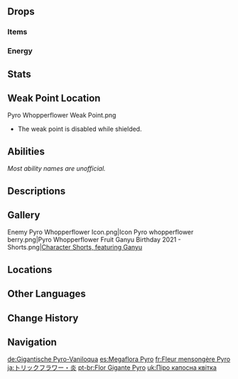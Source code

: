 {{Enemy Infobox
|image    = Enemy Pyro Whopperflower.png
|dmgtype  = Pyro
|weakpoint = yes
|family   = Mystical Beasts
|group    = Whopperflowers
|type     = Common Enemies
|location = Multiple
|ability1 = Shield
|ability2 = Invincibility Frames
}}
{{Enemy Intro}}

==Drops==
===Items===
{{Drops Table|type=Whopperflowers}}

===Energy===
{{Energy Drops
|type  = Pyro
|hp1   = 75
|p1    = 1
|hp2   = 50
|p2    = 1
|hp3   = 25
|p3    = 1
|hp4   = 0
|o4    = 1
}}

==Stats==
{{Enemy Stats
|resglobal    = 35%
|pyro_res     = 75%

|res2         = Stunned
|pyro_res2    = 50%
|atk_ratio    = 3
|hp_ratio     = 3
|hp_type      = 1
}}

==Weak Point Location==
<gallery>
Pyro Whopperflower Weak Point.png
</gallery>
* The weak point is disabled while shielded.

==Abilities==
''Most ability names are unofficial.''
{{Enemy Attacks
|name_1 = Burrow
|desc_1 = Sinks into the ground and emerges nearby.

|name_2 = Ambush
|desc_2 = If the player interacts with a disguised Pyro Whopperflower, bursts from the ground, dealing '''200% ATK''' as {{Color|Pyro DMG}}.

|name_3 = Scorching Leaves
|desc_3 = If the player is within melee range, flattens while spinning its petals to deal '''33.3% ATK * 3''' as {{Color|Pyro DMG}} around itself.
|file_3 = Pyro Whopperflower Spin

|name_4 = Normal Attack: Homing Orbs
|desc_4 = Shoots out orbs that home toward the player, each dealing '''22% ATK''' as {{Color|Pyro DMG}} on hit.
|file_4 = Pyro Whopperflower Normal Attack

|name_5 = Charged Attack: Roasted Nectar Burst
|desc_5 = Closes its petals, consuming one of the "fruits" orbiting around it and creating a {{Pyro}} [[Shields|shield]], giving it ~10 seconds to charge up its attack. If allowed to fully charge, it will launch a volley of about 15 fireballs in rapid succession at the player, each of which deals '''40% ATK''' as {{Color|Pyro DMG}}; However, the shield can be broken to prevent its attack and stun the Whopperflower for ~15 seconds.
{{Elemental Shield Data|Pyro|2}}
|file_5 = Pyro Whopperflower Charged Attack
|file_5_2 = Pyro Whopperflower Stunned
|caption_5_2 = Stunned

|name_6 = Recharge
|desc_6 = Once all three "fruits" are consumed, the Whopperflower will plunge into the ground and restore all three, creating a visual AoE but will not deal any DMG.
}}

==Descriptions==
{{Description|A mimetic plant monster that attacks without warning and uses Pyro to hunt its prey.<br>The world of Teyvat plays host to plants infused with the elements. Having gained a measure of intellect, their "nutritional needs" have also greatly increased...|[[Archive]]}}

==Gallery==
<gallery>
Enemy Pyro Whopperflower Icon.png|Icon
Pyro whopperflower berry.png|Pyro Whopperflower Fruit
Ganyu Birthday 2021 - Shorts.png|[https://twitter.com/GenshinImpact/status/1466255806211387393 Character Shorts, featuring Ganyu]<!--2021-12-02-->
</gallery>

==Locations==
{{Transclude|Whopperflower|Pyro Whopperflower}}

==Other Languages==
{{Other Languages
|en      = Pyro Whopperflower
|zhs     = 炽热骗骗花
|zhs_rm  = Chìrè Piànpiàn-huā
|zht     = 熾熱騙騙花
|zht_rm  = Chìrè Piànpiàn-huā
|zh_tl   = Blazing [[Whopperflower#Other Languages|Whopperflower]]
|ja      = トリックフラワー・炎
|ja_rm   = Torikkufurawaa - Honoo
|ja_tl   = Trick Flower - Flame
|ko      = 뜨거운 구라구라꽃
|ko_tl   = Hot Fakefake Flower
|es      = Megaflora Pyro
|es_tl   = Pyro {{Lex|Whopperflower|es}}
|fr      = Fleur mensongère Pyro
|fr_tl   = Pyro {{Lex|Whopperflower|fr}}
|ru      = Пиро попрыгунья
|ru_tl   = Pyro Jumper
|th      = Pyro Whopperflower
|vi      = Hoa Lừa Dối Rực Lửa
|vi_tl   = Flaming Deceitful Flower
|de      = Gigantische Pyro-Vaniloqua
|de_tl   = Giant Pyro {{Lex|Whopperflower|de}}
|id      = Pyro Whopperflower
|pt      = Flor Gigante Pyro
|pt_tl   = Giant Flower Pyro
|tr      = Yalancı Ateş Çiçeği
|tr_tl   = Deceptive {{Lex|Pyro|tr}} Flower
|it      = Malefiore di Pyro
|it_tl   = 
}}

==Change History==
{{Change History|1.0}}

==Navigation==
{{Enemy Navbox|type=Common}}

[[de:Gigantische Pyro-Vaniloqua]]
[[es:Megaflora Pyro]]
[[fr:Fleur mensongère Pyro]]
[[ja:トリックフラワー・炎]]
[[pt-br:Flor Gigante Pyro]]
[[uk:Піро капосна квітка]]